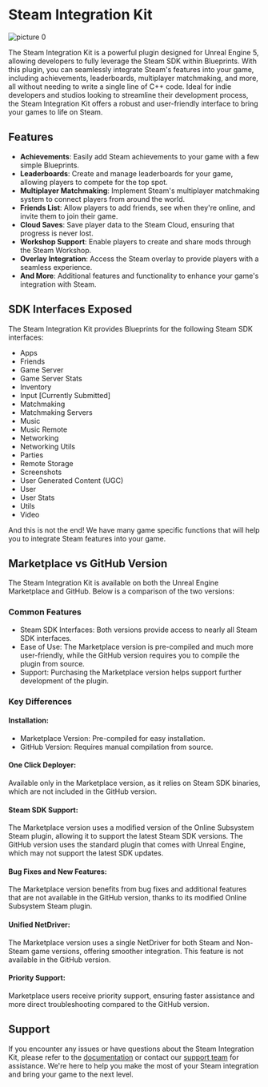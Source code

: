 
# Steam Integration Kit
 
![picture 0](../images/6f3d2ad67199b30042afea1c0dc53375551cf3cbb8c2f620c176679762b7a5e3.png)  

The Steam Integration Kit is a powerful plugin designed for Unreal Engine 5, allowing developers to fully leverage the Steam SDK within Blueprints. With this plugin, you can seamlessly integrate Steam's features into your game, including achievements, leaderboards, multiplayer matchmaking, and more, all without needing to write a single line of C++ code. Ideal for indie developers and studios looking to streamline their development process, the Steam Integration Kit offers a robust and user-friendly interface to bring your games to life on Steam.


## Features

- **Achievements**: Easily add Steam achievements to your game with a few simple Blueprints.
- **Leaderboards**: Create and manage leaderboards for your game, allowing players to compete for the top spot.
- **Multiplayer Matchmaking**: Implement Steam's multiplayer matchmaking system to connect players from around the world.
- **Friends List**: Allow players to add friends, see when they're online, and invite them to join their game.
- **Cloud Saves**: Save player data to the Steam Cloud, ensuring that progress is never lost.
- **Workshop Support**: Enable players to create and share mods through the Steam Workshop.
- **Overlay Integration**: Access the Steam overlay to provide players with a seamless experience.
- **And More**: Additional features and functionality to enhance your game's integration with Steam.

## SDK Interfaces Exposed

The Steam Integration Kit provides Blueprints for the following Steam SDK interfaces:

- Apps
- Friends
- Game Server
- Game Server Stats
- Inventory
- Input [Currently Submitted]
- Matchmaking
- Matchmaking Servers
- Music
- Music Remote
- Networking
- Networking Utils
- Parties
- Remote Storage
- Screenshots
- User Generated Content (UGC)
- User
- User Stats
- Utils
- Video

And this is not the end! We have many game specific functions that will help you to integrate Steam features into your game.

## Marketplace vs GitHub Version
The Steam Integration Kit is available on both the Unreal Engine Marketplace and GitHub. Below is a comparison of the two versions:

### Common Features
- Steam SDK Interfaces: Both versions provide access to nearly all Steam SDK interfaces.
- Ease of Use: The Marketplace version is pre-compiled and much more user-friendly, while the GitHub version requires you to compile the plugin from source.
- Support: Purchasing the Marketplace version helps support further development of the plugin.
### Key Differences

#### Installation:

- Marketplace Version: Pre-compiled for easy installation.
- GitHub Version: Requires manual compilation from source.
#### One Click Deployer:

Available only in the Marketplace version, as it relies on Steam SDK binaries, which are not included in the GitHub version.

#### Steam SDK Support:
The Marketplace version uses a modified version of the Online Subsystem Steam plugin, allowing it to support the latest Steam SDK versions. The GitHub version uses the standard plugin that comes with Unreal Engine, which may not support the latest SDK updates.

#### Bug Fixes and New Features:
The Marketplace version benefits from bug fixes and additional features that are not available in the GitHub version, thanks to its modified Online Subsystem Steam plugin.

#### Unified NetDriver:
The Marketplace version uses a single NetDriver for both Steam and Non-Steam game versions, offering smoother integration. This feature is not available in the GitHub version.

#### Priority Support:
Marketplace users receive priority support, ensuring faster assistance and more direct troubleshooting compared to the GitHub version.
## Support

If you encounter any issues or have questions about the Steam Integration Kit, please refer to the [documentation](/docs) or contact our [support team](/about) for assistance. We're here to help you make the most of your Steam integration and bring your game to the next level.